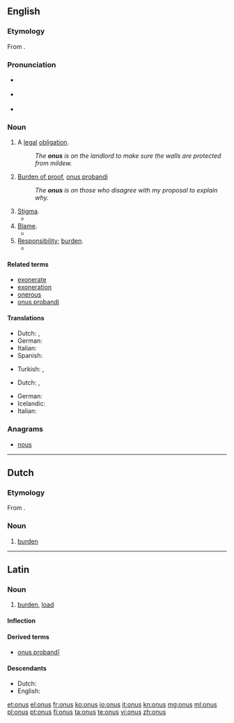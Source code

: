 ==English==

===Etymology===
From {{etyl|la|en}} {{term|onus||burden|lang=la}}.

===Pronunciation===
* {{a|RP}} {{IPA|/ˈəʊnəs/}}
* {{a|US}} {{IPA|/ˈoʊnəs/}}
* {{rhymes|əʊnəs}}

===Noun===
{{en-noun|~|onuses}}

# A [[legal]] [[obligation]].
#: ''The '''onus''' is on the landlord to make sure the walls are protected from mildew.''
# {{context|uncountable|lang=en}} [[burden of proof|Burden of proof]], [[onus probandi]]
#: ''The '''onus''' is on those who disagree with my proposal to explain why.''
# [[stigma|Stigma]].
#* {{quote-book|title=Godiva's Ride: Women of Letters in England, 1830-1880|page=19|author=Dorothy Mermin|year=1993|passage=Geraldine evades the '''onus''' of ambition by subordinating it to the service of her family, and escapes the '''onus''' of sexuality by bodily mutilation}}
# [[blame|Blame]].
#* {{quote-book|title=Shattered Peace: The Origins of the Cold War and the National Security State|page=6|author=Daniel Yergin|year=1977|passage=... what might be called "'''onus'''-shifting" — each side trying to make a record and place blame on the other for the division of Europe and the Cold War itself.}}
# [[responsibility|Responsibility]]; [[burden]].
#* {{quote-book|title=The Beatles Anthology|page=174|author=Beatles|coauthors=Brian Roylance, Paul McCartney, John Lennon, George Harrison, Ringo Starr|year=2000|passage=The '''onus''' isn't on us to produce something great every time. The '''onus''' is on the public to decide whether they like it or not.}}

====Related terms====
* [[exonerate]]
* [[exoneration]]
* [[onerous]]
* [[onus probandi]]

====Translations====
{{trans-top|legal obligation}}
* Dutch: {{t+|nl|last|m}}, {{t+|nl|plicht|f}}
* German: {{t+|de|Pflicht|f}}
* Italian: {{t+|it|onere}}
* Spanish: {{t+|es|obligación|f}}
{{trans-mid}}
* Turkish: {{t+|tr|sorumluluk}}, {{t+|tr|yük}}
{{trans-bottom}}

{{trans-top|burden of proof}}
* Dutch: {{t+|nl|last|m}}, {{t-|nl|bewijslast|m}}
{{trans-mid}}
* German: {{t-|de|Beweislast|f}}
* Icelandic: {{t-|is|sönnunarbyrði|f}}
* Italian: {{t-|it|onere della prova}}
{{trans-bottom}}

{{trans-top|stigma}}
{{trans-mid}}
{{trans-bottom}}

{{trans-top|blame}}
{{trans-mid}}
{{trans-bottom}}

===Anagrams===
* [[nous#English|nous]]

----
==Dutch==

===Etymology===
From {{etyl|la|nl}} {{term|onus||burden|lang=la}}.

===Noun===
{{nl-noun|m|onussen|pl2=oni|onusje}}

# [[burden]]

----

==Latin==

===Noun===
{{la-noun|onus|oneris|oneris|n|third}}

# [[burden]], [[load]]

====Inflection====
{{la-decl-3rd-N|onus|oner}}

====Derived terms====
* [[onus probandi|onus probandī]]

====Descendants====
* Dutch: {{l|nl|onus}}
* English: {{l|en|onus}}

[[et:onus]]
[[el:onus]]
[[fr:onus]]
[[ko:onus]]
[[io:onus]]
[[it:onus]]
[[kn:onus]]
[[mg:onus]]
[[ml:onus]]
[[pl:onus]]
[[pt:onus]]
[[fi:onus]]
[[ta:onus]]
[[te:onus]]
[[vi:onus]]
[[zh:onus]]